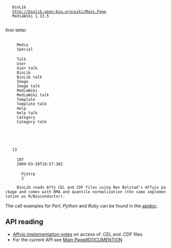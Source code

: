 <mediawiki xmlns="http://www.mediawiki.org/xml/export-0.3/" xmlns:xsi="http://www.w3.org/2001/XMLSchema-instance" xsi:schemaLocation="http://www.mediawiki.org/xml/export-0.3/ http://www.mediawiki.org/xml/export-0.3.xsd" version="0.3" xml:lang="en">
  <siteinfo>
    <sitename>BioLib</sitename>
    <base>http://biolib.open-bio.org/wiki/Main_Page</base>
    <generator>MediaWiki 1.13.5</generator>
    <case>first-letter</case>
      <namespaces>
      <namespace key="-2">Media</namespace>
      <namespace key="-1">Special</namespace>
      <namespace key="0" />
      <namespace key="1">Talk</namespace>
      <namespace key="2">User</namespace>
      <namespace key="3">User talk</namespace>
      <namespace key="4">BioLib</namespace>
      <namespace key="5">BioLib talk</namespace>
      <namespace key="6">Image</namespace>
      <namespace key="7">Image talk</namespace>
      <namespace key="8">MediaWiki</namespace>
      <namespace key="9">MediaWiki talk</namespace>
      <namespace key="10">Template</namespace>
      <namespace key="11">Template talk</namespace>
      <namespace key="12">Help</namespace>
      <namespace key="13">Help talk</namespace>
      <namespace key="14">Category</namespace>
      <namespace key="15">Category talk</namespace>
    </namespaces>
  </siteinfo>
  <page>
    <title>BioLib Affymetrix</title>
    <id>13</id>
    <revision>
      <id>187</id>
      <timestamp>2009-03-28T18:57:36Z</timestamp>
      <contributor>
        <username>Pjotrp</username>
        <id>2</id>
      </contributor>
      <text xml:space="preserve">BioLib reads Affy CEL and CDF files using Ben Bolstad's Affyio package and comes with RMA and quantile normalization (the same implementation as R/Bioconductor).

The call examples for ''Perl'', ''Python'' and ''Ruby'' can be found in the
[http://thebird.nl/apidoc/biolib/index.html apidoc].

== API reading ==

* [http://github.com/pjotrp/biolib/tree/master/src/clibs/affyio-1.8/README_BIOLIB Affyio implementation notes] on access of .CEL and .CDF files
* For the current API see [[Main Page#DOCUMENTION]]</text>
    </revision>
  </page>
</mediawiki>
